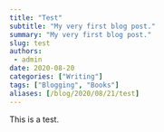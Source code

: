 ```yaml
---
title: "Test"
subtitle: "My very first blog post."
summary: "My very first blog post."
slug: test
authors:
 - admin
date: 2020-08-20
categories: ["Writing"]
tags: ["Blogging", "Books"]
aliases: [/blog/2020/08/21/test]
---
```


This is a test.